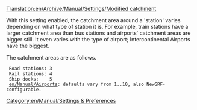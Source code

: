 [[Translation:en/Archive/Manual/Settings/Modified catchment]]


With this setting enabled, the catchment area around a 'station' varies depending on what type of station it is.  For example, train stations have a larger catchment area than bus stations and airports' catchment areas are bigger still. It even varies with the type of airport; Intercontinental Airports have the biggest.

The catchment areas are as follows.

  Road stations: 3
  Rail stations: 4
  Ship docks:    5
  [[en/Manual/Airports]]: defaults vary from 1..10, also NewGRF-configurable.

[[Category:en/Manual/Settings & Preferences]]

{{en/Stub}}